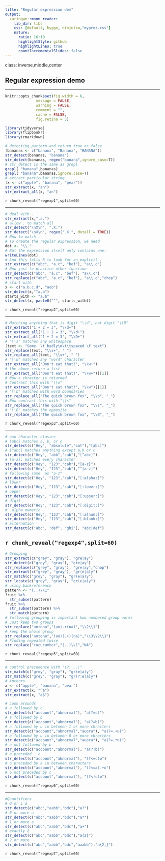 ```yaml
---
title: "Regular expression dem"
output:
  xaringan::moon_reader:
    lib_dir: libs
    css: [default, hygge, ninjutsu,"myprez.css"]
    nature:
      ratio: 16:10
      highlightStyle: github
      highlightLines: true
      countIncrementalSlides: false
---
```

class: inverse,middle,center

## Regular expression demo

---

```r

knitr::opts_chunk$set(fig.width = 6, 
		      message = FALSE, 
		      warning = FALSE, 
		      comment = "", 
		      cache = FALSE, 
		      fig.retina = 3)

library(tidyverse)
library(flipbookr)
library(rmarkdown)
```

```r
# detecting pattern and return true or false
(bananas <- c("banana", "Banana", "BANANA"))
str_detect(bananas, "banana")
str_detect(bananas, regex("banana",ignore_case=T))
# str_detect is the same as grepl
grepl( "banana",bananas)
grepl( "banana",bananas,ignore.case=T)
# extract particular string
(x <- c("apple", "banana", "pear"))
str_extract(x, "an")
str_extract_all(x, "an")
```

`r chunk_reveal("regexp1",split=60)`

---

```r
# deal with .
str_extract(x,".a.")
# allow . to match all 
str_detect("\nX\n", ".X.")
str_detect("\nX\n", regex(".X.", dotall = TRUE))
# Now to match .
# To create the regular expression, we need 
dot <- "\\."
# But the expression itself only contains one:
writeLines(dot)
# And this tells R to look for an explicit .
str_extract(c("abc", "a.c", "bef"), "a\\.c")
# Now just to practice other function
str_detect(c("abc", "a.c", "bef"), "a\\.c")
str_replace(c("abc", "a.c", "bef"), "a\\.c","chop")
# start with 
x <- c("a.b.c.d", "aeb")
str_detect(x,"^a.b")
starts_with <- "a.b"
str_detect(x, paste0("^", starts_with))
```

`r chunk_reveal("regexp2",split=60)`

---

```r
# Matching anything that is digit "\\d", not digit "\\D"
str_extract("1 + 2 = 3", "\\d+")
str_extract_all("1 + 2 = 3", "\\d+")
str_extract_all("1 + 2 = 3", "\\D+")
# "\\s" matches any whitespace
(text <- "Some  \t badly\n\t\tspaced \f text")
str_replace(text, "\\s+", " ")
str_replace_all(text, "\\s+", " ")
# "\\w" matches any "word" character
str_extract_all("Don't eat that!", "\\w+")
# the above return a list 
str_extract_all("Don't eat that!", "\\w+")[[1]]
# Now a chracter is returned 
# Contrast this with "\\w" 
str_extract_all("Don't eat that!", "\\w")[[1]]
# "\\b" matches with word boundaries 
str_replace_all("The quick brown fox", "\\b", "_")
# Now contrast this with "\\s"
str_replace_all("The quick brown fox", "\\s", "_")
# "\\B" matches the opposite
str_replace_all("The quick brown fox", "\\B", "_")
```

`r chunk_reveal("regexp3",split=60)`

---

```r
# own character classes 
# [abc] matches a, b, or c 
str_detect(c("Hey", "absolute","cat"),"[abc]")
# [^abc] matches anything except a,b or c
str_detect(c("Hey", "abb","cab"),"[^abc]")
# [a-z]: matches every character 
str_detect(c("Hey", "123","cab"),"[a-z]")
str_detect(c("Hey", "123","cab"),"^[a-z]")
# following same  as "a-z"
str_detect(c("Hey", "123","cab"),"[:alpha:]")
# lower
str_detect(c("Hey", "123","cab"),"[:lower:]")
# upper 
str_detect(c("Hey", "123","cab"),"[:upper:]")
# digit
str_detect(c("Hey", "123","cab"),"[:digit:]")
#  alpha numeric
str_detect(c("Hey", "123","cab"),"[:alnum:]")
str_detect(c("Hey", "123","cab"),"[:blank:]")
# alternation 
str_detect(c("abc", "def", "ghi"), "abc|def")
```

`r chunk_reveal("regexp4",split=60)`
---

```r

# Grouping 
str_extract(c("grey", "gray"), "gre|ay")
str_detect(c("grey", "gray"), "gre|ay")
str_replace(c("grey", "gray"), "gre|ay","chop")
str_extract(c("grey", "gray"), "gr(e|a)y")
str_match(c("grey", "gray"), "gr(e|a)y")
str_locate(c("grey", "gray"), "gr(e|a)y")
# using backreference
pattern <- "(..)\\1"
fruit %>%
  str_subset(pattern)
fruit %>%
  str_subset(pattern) %>% 
  str_match(pattern)
# following grouping is important how numbered group works
# Just keep two groups 
str_replace("antona","(an).+(na)","\\2\\1")
# keep the whole group
str_replace("antona","(an)(.+)(na)","\\3\\2\\1")
# Finding repeated twice
str_replace("cucucumber","(..)\\1","NA")
```

`r chunk_reveal("regexp5",split=60)`

---

```r
# control precedence with "(?:...)"
str_match(c("grey", "gray"), "gr(e|a)y")
str_match(c("grey", "gray"), "gr(?:e|a)y")
# Anchors 
x <- c("apple", "banana", "pear")
str_extract(x, "^a")
str_extract(x, "a$")

# Look arounds 
# a followed by c 
str_detect(c("account","abnormal"), "a(?=c)")
# a followed by b 
str_detect(c("account","abnormal"), "a(?=b)")
# a followed by u in between 1 or more chracters 
str_detect(c("account","abnormal","auora"), "a(?=.+u)")
# a followed by u in between 0 or more chracters 
str_detect(c("account","abnormal","auora"), "a(?=.*u)")
# a not followed by b 
str_detect(c("account","abnormal"), "a(?!b)")
# o preceded   c 
str_detect(c("account","abnormal"), "(?<=c)o")
# o preceded by a in between characters   
str_detect(c("account","abnormal"), "(?<=a).+o")
# o not preceded by c 
str_detect(c("account","abnormal"), "(?<!c)o")

```

`r chunk_reveal("regexp6",split=60)`

---

```r
#Quantifiers 
# 0 or 1 a
str_detect(c("abc","aabb","bdc"),"a?")
# 0 or more a
str_detect(c("abc","aabb","bdc"),"a*")
# 1 or more a
str_detect(c("abc","aabb","bdc"),"a+")
# exactly 2
str_detect(c("abc","aabb","bdc"),"a{2}")
# 2 or more
str_detect(c("abc","aabb","bdc","aaabb"),"a{2,}")

```

`r chunk_reveal("regexp7",split=60)`


